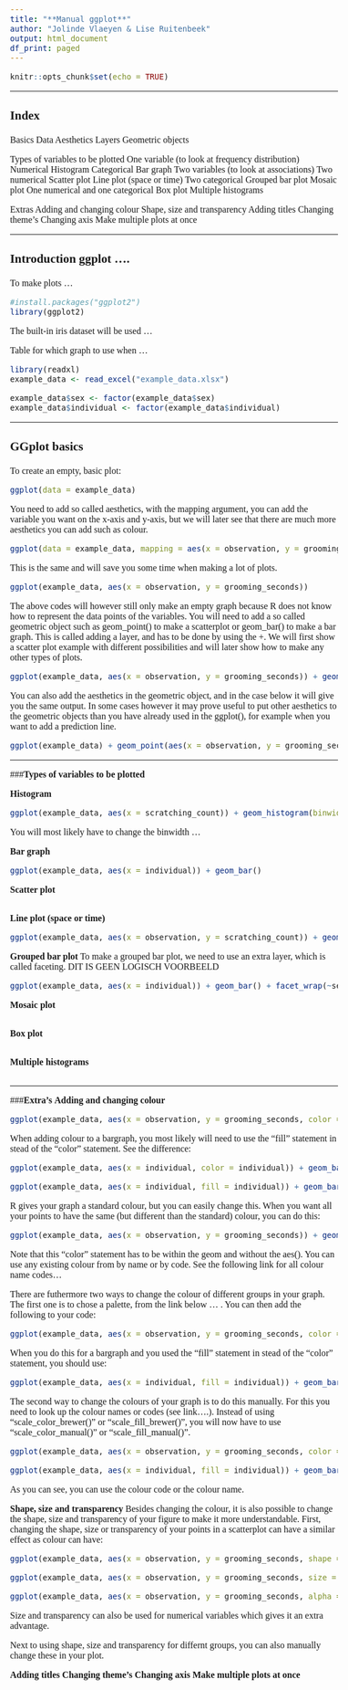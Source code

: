 ```yaml
---
title: "**Manual ggplot**"
author: "Jolinde Vlaeyen & Lise Ruitenbeek"
output: html_document
df_print: paged
---
```


<style type="text/css">
body{
  font-size: 12pt;
  font-family: "Calibri";
}
h1.title{
  font-size: 22pt;
}
h3{
  font-size: 16pt;
}
h4{
  font-size: 12pt;
}
</style>


```r
knitr::opts_chunk$set(echo = TRUE)
```


***
### **Index**
Basics
  Data
  Aesthetics
  Layers
  Geometric objects
  
Types of variables to be plotted
  One variable (to look at frequency distribution)
    Numerical 
      Histogram
    Categorical 
      Bar graph 
  Two variables (to look at associations)
    Two numerical 
      Scatter plot
      Line plot (space or time)
    Two categorical 
      Grouped bar plot
      Mosaic plot
    One numerical and one categorical
      Box plot
      Multiple histograms

Extras
  Adding and changing colour
  Shape, size and transparency
  Adding titles
  Changing theme's
  Changing axis 
  Make multiple plots at once


***
### **Introduction ggplot ....**
To make plots ... 
```r
#install.packages("ggplot2")
library(ggplot2)
```
The built-in iris dataset will be used ...

Table for which graph to use when ...

```r
library(readxl)
example_data <- read_excel("example_data.xlsx")

example_data$sex <- factor(example_data$sex)
example_data$individual <- factor(example_data$individual)
```

***
### **GGplot basics**
To create an empty, basic plot: 
```r
ggplot(data = example_data)
```

You need to add so called aesthetics, with the mapping argument, you can add the variable you want on the x-axis and y-axis, but we will later see that there are much more aesthetics you can add such as colour.
```r
ggplot(data = example_data, mapping = aes(x = observation, y = grooming_seconds))
```

This is the same and will save you some time when making a lot of plots.
```r
ggplot(example_data, aes(x = observation, y = grooming_seconds))
```

The above codes will however still only make an empty graph because R does not know how to represent the data points of the variables. You will need to add a so called geometric object such as geom_point() to make a scatterplot or geom_bar() to make a bar graph. This is called adding a layer, and has to be done by using the +. We will first show a scatter plot example with different possibilities and will later show how to make any other types of plots.
```r
ggplot(example_data, aes(x = observation, y = grooming_seconds)) + geom_point()
```

You can also add the aesthetics in the geometric object, and in the case below it will give you the same output. In some cases however it may prove useful to put other aesthetics to the geometric objects than you have already used in the ggplot(), for example when you want to add a prediction line. 
```r
ggplot(example_data) + geom_point(aes(x = observation, y = grooming_seconds))
```


***
###**Types of variables to be plotted**

**Histogram**
```r
ggplot(example_data, aes(x = scratching_count)) + geom_histogram(binwidth = 10)
```
You will most likely have to change the binwidth ...


**Bar graph**
```r
ggplot(example_data, aes(x = individual)) + geom_bar()
```

**Scatter plot**
```r
```
**Line plot (space or time)**
```r
ggplot(example_data, aes(x = observation, y = scratching_count)) + geom_line()
```

**Grouped bar plot**
To make a grouped bar plot, we need to use an extra layer, which is called faceting. DIT IS GEEN LOGISCH VOORBEELD 
```r
ggplot(example_data, aes(x = individual)) + geom_bar() + facet_wrap(~sex)

```
**Mosaic plot**
```r

```

**Box plot**
```r

```
**Multiple histograms**
```r
```


***
###**Extra's**
**Adding and changing colour**
```r
ggplot(example_data, aes(x = observation, y = grooming_seconds, color = individual)) + geom_point()
```

When adding colour to a bargraph, you most likely will need to use the "fill" statement in stead of the "color" statement. See the difference:
```r
ggplot(example_data, aes(x = individual, color = individual)) + geom_bar()

ggplot(example_data, aes(x = individual, fill = individual)) + geom_bar()

```

R gives your graph a standard colour, but you can easily change this. When you want all your points to have the same (but different than the standard) colour, you can do this:
```r
ggplot(example_data, aes(x = observation, y = grooming_seconds)) + geom_point(color = "blue")
```
Note that this "color" statement has to be within the geom and without the aes(). You can use any existing colour from by name or by code. See the following link for all colour name codes...

There are futhermore two ways to change the colour of different groups in your graph. The first one is to chose a palette, from the link below ... . You can then add the following to your code:
```r
ggplot(example_data, aes(x = observation, y = grooming_seconds, color = individual)) + geom_point() + scale_color_brewer(palette = "Dark2")
```
When you do this for a bargraph and you used the "fill" statement in stead of the "color" statement, you should use:
```r
ggplot(example_data, aes(x = individual, fill = individual)) + geom_bar() + scale_fill_brewer(palette = "Dark2")
```

The second way to change the colours of your graph is to do this manually. For this you need to look up the colour names or codes (see link....). Instead of using "scale_color_brewer()" or "scale_fill_brewer()", you will now have to use "scale_color_manual()" or "scale_fill_manual()".
```r
ggplot(example_data, aes(x = observation, y = grooming_seconds, color = individual)) + geom_point() + scale_color_manual(values = c("#999999", "#E69F00", "#56B4E9"))
```

```r
ggplot(example_data, aes(x = individual, fill = individual)) + geom_bar() + scale_fill_manual(values = c("red", "green", "blue"))
```
As you can see, you can use the colour code or the colour name.


**Shape, size and transparency**
Besides changing the colour, it is also possible to change the shape, size and transparency of your figure to make it more understandable. 
First, changing the shape, size or transparency of your points in a scatterplot can have a similar effect as colour can have:
```r
ggplot(example_data, aes(x = observation, y = grooming_seconds, shape = individual)) + geom_point()
```
```r
ggplot(example_data, aes(x = observation, y = grooming_seconds, size = individual)) + geom_point()
```
```r
ggplot(example_data, aes(x = observation, y = grooming_seconds, alpha = individual)) + geom_point()
```
Size and transparency can also be used for numerical variables which gives it an extra advantage. 

Next to using shape, size and transparency for differnt groups, you can also manually change these in your plot. 



**Adding titles**
**Changing theme's**
**Changing axis** 
**Make multiple plots at once**


